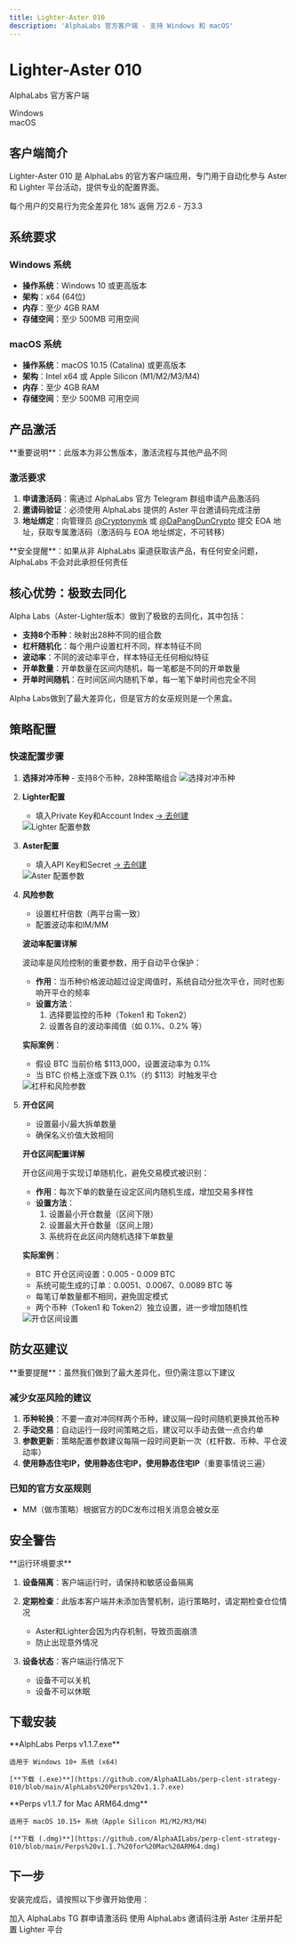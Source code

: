 ```yaml
---
title: Lighter-Aster 010
description: 'AlphaLabs 官方客户端 - 支持 Windows 和 macOS'
---
```


<div className="client-hero">
  <h1 className="client-title">Lighter-Aster 010</h1>
  <p className="client-subtitle">AlphaLabs 官方客户端</p>
  <div className="client-platforms">
    <div className="platform-badge">Windows</div>
    <div className="platform-badge">macOS</div>
  </div>
</div>

## 客户端简介

Lighter-Aster 010 是 AlphaLabs 的官方客户端应用，专门用于自动化参与 Aster 和 Lighter 平台活动，提供专业的配置界面。

<CardGroup cols={3}>
  <Card title="极致去同化" icon="shuffle">
    每个用户的交易行为完全差异化
  </Card>
  <Card title="返佣比例" icon="percent">
    18% 返佣
  </Card>
  <Card title="综合磨损" icon="chart-line">
    万2.6 - 万3.3
  </Card>
</CardGroup>

## 系统要求

### Windows 系统
- **操作系统**：Windows 10 或更高版本
- **架构**：x64 (64位)
- **内存**：至少 4GB RAM
- **存储空间**：至少 500MB 可用空间

### macOS 系统
- **操作系统**：macOS 10.15 (Catalina) 或更高版本
- **架构**：Intel x64 或 Apple Silicon (M1/M2/M3/M4)
- **内存**：至少 4GB RAM
- **存储空间**：至少 500MB 可用空间

## 产品激活

<Warning>
**重要说明**：此版本为非公售版本，激活流程与其他产品不同
</Warning>

### 激活要求

1. **申请激活码**：需通过 AlphaLabs 官方 Telegram 群组申请产品激活码
2. **邀请码验证**：必须使用 AlphaLabs 提供的 Aster 平台邀请码完成注册
3. **地址绑定**：向管理员 [@Cryptonymk](https://t.me/Cryptonymk) 或 [@DaPangDunCrypto](https://t.me/DaPangDunCrypto) 提交 EOA 地址，获取专属激活码（激活码与 EOA 地址绑定，不可转移）

<Note>
**安全提醒**：如果从非 AlphaLabs 渠道获取该产品，有任何安全问题，AlphaLabs 不会对此承担任何责任
</Note>

## 核心优势：极致去同化

Alpha Labs（Aster-Lighter版本）做到了极致的去同化，其中包括：

- **支持8个币种**：映射出28种不同的组合数
- **杠杆随机化**：每个用户设置杠杆不同，样本特征不同
- **波动率**：不同的波动率平仓，样本特征无任何相似特征
- **开单数量**：开单数量在区间内随机，每一笔都是不同的开单数量
- **开单时间随机**：在时间区间内随机下单，每一笔下单时间也完全不同

Alpha Labs做到了最大差异化，但是官方的女巫规则是一个黑盒。

## 策略配置

### 快速配置步骤

1. **选择对冲币种** - 支持8个币种，28种策略组合
   <img src="/images/s_010/001.png" alt="选择对冲币种" />

2. **Lighter配置**
   - 填入Private Key和Account Index [→ 去创建](/platforms/lighter-setup#api-配置)
   <img src="/images/s_010/002.png" alt="Lighter 配置参数" />

3. **Aster配置**
   - 填入API Key和Secret [→ 去创建](/platforms/aster-setup#api-配置)
   <img src="/images/s_010/003.png" alt="Aster 配置参数" />

4. **风险参数**
   - 设置杠杆倍数（两平台需一致）
   - 配置波动率和IM/MM

   **波动率配置详解**

   波动率是风险控制的重要参数，用于自动平仓保护：
   - **作用**：当币种价格波动超过设定阈值时，系统自动分批次平仓，同时也影响开平仓的频率
   - **设置方法**：
     1. 选择要监控的币种（Token1 和 Token2）
     2. 设置各自的波动率阈值（如 0.1%、0.2% 等）

   **实际案例**：
   - 假设 BTC 当前价格 $113,000，设置波动率为 0.1%
   - 当 BTC 价格上涨或下跌 0.1%（约 $113）时触发平仓

   <img src="/images/s_010/004.png" alt="杠杆和风险参数" />

5. **开仓区间**
   - 设置最小/最大拆单数量
   - 确保名义价值大致相同

   **开仓区间配置详解**

   开仓区间用于实现订单随机化，避免交易模式被识别：
   - **作用**：每次下单的数量在设定区间内随机生成，增加交易多样性
   - **设置方法**：
     1. 设置最小开仓数量（区间下限）
     2. 设置最大开仓数量（区间上限）
     3. 系统将在此区间内随机选择下单数量

   **实际案例**：
   - BTC 开仓区间设置：0.005 - 0.009 BTC
   - 系统可能生成的订单：0.0051、0.0067、0.0089 BTC 等
   - 每笔订单数量都不相同，避免固定模式
   - 两个币种（Token1 和 Token2）独立设置，进一步增加随机性

   <img src="/images/s_010/005.png" alt="开仓区间设置" />

## 防女巫建议

<Warning>
**重要提醒**：虽然我们做到了最大差异化，但仍需注意以下建议
</Warning>

### 减少女巫风险的建议

1. **币种轮换**：不要一直对冲同样两个币种，建议隔一段时间随机更换其他币种
2. **手动交易**：自动运行一段时间策略之后，建议可以手动去做一点合约单
3. **参数更新**：策略配置参数建议每隔一段时间更新一次（杠杆数、币种、平仓波动率）
4. **使用静态住宅IP，使用静态住宅IP，使用静态住宅IP**（重要事情说三遍）

### 已知的官方女巫规则

- MM（做市策略）根据官方的DC发布过相关消息会被女巫

## 安全警告

<Warning>
**运行环境要求**
</Warning>

1. **设备隔离**：客户端运行时，请保持和敏感设备隔离

2. **定期检查**：此版本客户端并未添加告警机制，运行策略时，请定期检查仓位情况
   - Aster和Lighter会因为内存机制，导致页面崩溃
   - 防止出现意外情况

3. **设备状态**：客户端运行情况下
   - 设备不可以关机
   - 设备不可以休眠

## 下载安装

<CardGroup cols={2}>
  <Card title="Windows 版本" icon="windows">
    **AlphLabs Perps v1.1.7.exe**

    适用于 Windows 10+ 系统 (x64)

    [**下载 (.exe)**](https://github.com/AlphaAILabs/perp-clent-strategy-010/blob/main/AlphLabs%20Perps%20v1.1.7.exe)
  </Card>
  <Card title="macOS 版本 (ARM64)" icon="apple">
    **Perps v1.1.7 for Mac ARM64.dmg**

    适用于 macOS 10.15+ 系统（Apple Silicon M1/M2/M3/M4）

    [**下载 (.dmg)**](https://github.com/AlphaAILabs/perp-clent-strategy-010/blob/main/Perps%20v1.1.7%20for%20Mac%20ARM64.dmg)
  </Card>
</CardGroup>

## 下一步

安装完成后，请按照以下步骤开始使用：

<CardGroup cols={3}>
  <Card title="加入社群" icon="telegram" href="https://t.co/ZNnay6dnxz">
    加入 AlphaLabs TG 群申请激活码
  </Card>
  <Card title="平台注册" icon="user-plus" href="/platforms/aster-setup">
    使用 AlphaLabs 邀请码注册 Aster
  </Card>
  <Card title="配置Lighter" icon="bolt" href="/platforms/lighter-setup">
    注册并配置 Lighter 平台
  </Card>
</CardGroup>